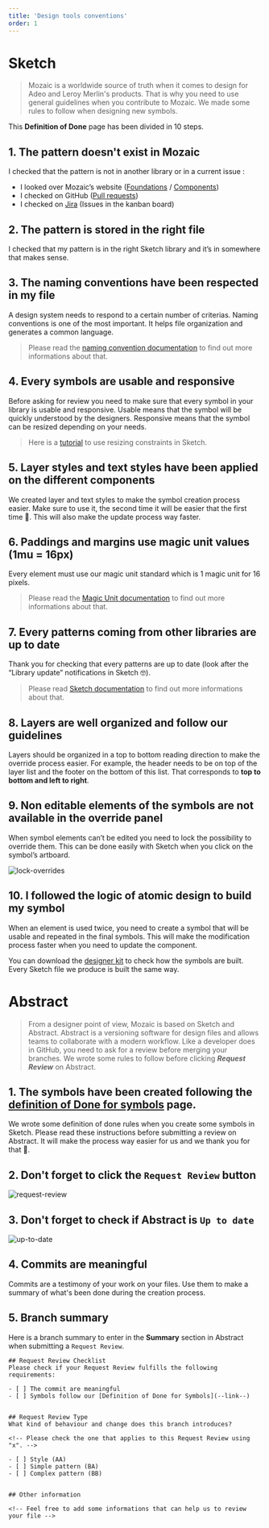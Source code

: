```yaml
---
title: 'Design tools conventions'
order: 1
---
```


# Sketch

> Mozaic is a worldwide source of truth when it comes to design for Adeo and Leroy Merlin's products. That is why you need to use general guidelines when you contribute to Mozaic. We made some rules to follow when designing new symbols.

This **Definition of Done** page has been divided in 10 steps.

## 1. The pattern doesn't exist in Mozaic

I checked that the pattern is not in another library or in a current issue :

- I looked over Mozaic’s website ([Foundations](https://mozaic.adeo.cloud/Foundations/) / [Components](https://mozaic.adeo.cloud/Components/))
- I checked on GitHub ([Pull requests](https://github.com/adeo/mozaic-design-system/pulls))
- I checked on [Jira](https://design-system-adeo.atlassian.net/secure/RapidBoard.jspa?rapidView=1&projectKey=MZC&atlOrigin=eyJpIjoiYTI4ZDJhMmU2MTE1NGQyN2FmNWQxYTE3MjkzODAwMjUiLCJwIjoiaiJ9) (Issues in the kanban board)

## 2. The pattern is stored in the right file

I checked that my pattern is in the right Sketch library and it’s in somewhere that makes sense.

## 3. The naming conventions have been respected in my file

A design system needs to respond to a certain number of criterias. Naming conventions is one of the most important. It helps file organization and generates a common language.

> Please read the [naming convention documentation](https://mozaic.adeo.cloud/GetStarted/Designers/namingConvention/) to find out more informations about that.

## 4. Every symbols are usable and responsive

Before asking for review you need to make sure that every symbol in your library is usable and responsive. Usable means that the symbol will be quickly understood by the designers. Responsive means that the symbol can be resized depending on your needs.

> Here is a [tutorial](https://www.sketch.com/docs/layer-basics/constraints/) to use resizing constraints in Sketch.

## 5. Layer styles and text styles have been applied on the different components

We created layer and text styles to make the symbol creation process easier. Make sure to use it, the second time it will be easier that the first time 🤘. This will also make the update process way faster.

## 6. Paddings and margins use magic unit values (1mu = 16px)

Every element must use our magic unit standard which is 1 magic unit for 16 pixels.

> Please read the [Magic Unit documentation](https://mozaic.adeo.cloud/Foundations/MagicUnit/) to find out more informations about that.

## 7. Every patterns coming from other libraries are up to date

Thank you for checking that every patterns are up to date (look after the “Library update” notifications in Sketch 🤓).

> Please read [Sketch documentation](https://www.sketch.com/docs/libraries/library-updates) to find out more informations about that.

## 8. Layers are well organized and follow our guidelines

Layers should be organized in a top to bottom reading direction to make the override process easier. For example, the header needs to be on top of the layer list and the footer on the bottom of this list. That corresponds to **top to bottom and left to right**.

## 9. Non editable elements of the symbols are not available in the override panel

When symbol elements can’t be edited you need to lock the possibility to override them. This can be done easily with Sketch when you click on the symbol’s artboard.

![lock-overrides](overrides--dod.png)

## 10. I followed the logic of atomic design to build my symbol

When an element is used twice, you need to create a symbol that will be usable and repeated in the final symbols. This will make the modification process faster when you need to update the component.

You can download the [designer kit](https://github.com/adeo/design-system--styleguide/releases/download/v1.0.1-alpha.19/designer-kit.zip) to check how the symbols are built. Every Sketch file we produce is built the same way.

# Abstract

> From a designer point of view, Mozaic is based on Sketch and Abstract. Abstract is a versioning software for design files and allows teams to collaborate with a modern workflow. Like a developer does in GitHub, you need to ask for a review before merging your branches. We wrote some rules to follow before clicking **_Request Review_** on Abstract.

## 1. The symbols have been created following the [definition of Done for symbols](/Contributing/SubmitChanges/DesignToolsConventions/#sketch) page.

We wrote some definition of done rules when you create some symbols in Sketch. Please read these instructions before submitting a review on Abstract. It will make the process way easier for us and we thank you for that 🤘.

## 2. Don't forget to click the `Request Review` button

![request-review](request-dod.png)

## 3. Don't forget to check if Abstract is `Up to date`

![up-to-date](up-to-date.png)

## 4. Commits are meaningful

Commits are a testimony of your work on your files. Use them to make a summary of what's been done during the creation process.

## 5. Branch summary

Here is a branch summary to enter in the **Summary** section in Abstract when submitting a `Request Review`.

```
## Request Review Checklist
Please check if your Request Review fulfills the following requirements:

- [ ] The commit are meaningful
- [ ] Symbols follow our [Definition of Done for Symbols](--link--)


## Request Review Type
What kind of behaviour and change does this branch introduces?

<!-- Please check the one that applies to this Request Review using "x". -->

- [ ] Style (AA)
- [ ] Simple pattern (BA)
- [ ] Complex pattern (BB)


## Other information

<!-- Feel free to add some informations that can help us to review your file -->
```
